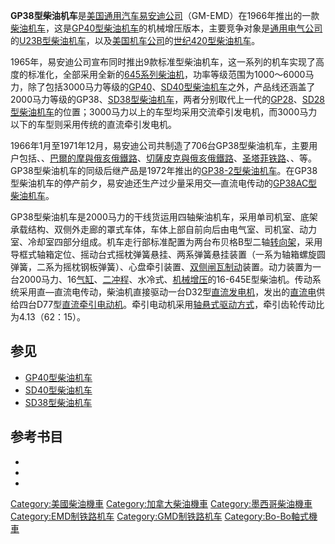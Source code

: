 {{noteTA
|G1 = Railway
}}
{{Infobox Locomotive
| name = GP38
| image = GWWR 2037 EMD GP38.jpg
| caption = {{tsl|en|Gateway Western Railway|盖威西部铁路}}的GP38型柴油机车
| type = [[柴油机车|柴油机车]]
| origin = {{USA}}、{{CAN}}
| designer = 
| builder = [[通用汽车|GM]]-[[易安迪|EMD]]
| buildmodel = 
| serialnumber = 
| builddate  = 1967年—1971年
| totalproduction  = 706台
| user = 
| aarwheels = B-B
| uicclass = [[Bo'Bo'|Bo'Bo']]
| gauge = 1,435毫米
| bogies = 
| wheeldiameter = 1,016毫米（40英寸）
| axleload = 
| wheelbase =
| minimumcurve = 
| length = 18,034毫米（59英尺2英寸）
| width = 3,150毫米（10英尺4英寸）
| height = 4,699毫米（15英尺5英寸）
| framesize = 
| weight = 111公吨（245,000磅）
| fueltype = 
| fuelcap = 
| lubecap = 
| coolantcap = 
| watercap = 
| sandcap = 
| enginetype =  [[易安迪645系列柴油机|EMD 16-645E]]
| enginepower = 2,000马力
| transmission = 直—直流电
| generator =  GM D32
| tractionmotors = GM D77
| topspeed = 105公里/小时（65英里/小时）
| sustainedspeed = 17公里/小时（10.8英里/小时）
| poweroutput = 
| tractiveeffort = 271千牛（61,000磅，起动）<br />222千牛（50,000磅，持续）
| locobrakes = [[空气制动|空气制动]]、[[电阻制动|电阻制动]]
| locobrakepower = 
| locobrakeforce = 
| trainbrakes = 
| safety = 
| notes =
}}
'''GP38型柴油机车'''是[[美国|美国]][[通用汽车|通用汽车]][[易安迪|易安迪公司]]（GM-EMD）在1966年推出的一款[[柴油机车|柴油机车]]，这是[[GP40型柴油机车|GP40型柴油机车]]的机械增压版本，主要竞争对象是[[通用电气|通用电气公司]]的[[U23B型柴油机车|U23B型柴油机车]]，以及[[美国机车公司|美国机车公司]]的[[世纪420型柴油机车|世纪420型柴油机车]]。

1965年，易安迪公司宣布同时推出9款标准型柴油机车，这一系列的机车实现了高度的标准化，全部采用全新的[[易安迪645系列柴油机|645系列柴油机]]，功率等级范围为1000～6000马力，除了包括3000马力等级的[[GP40型柴油机车|GP40]]、[[SD40型柴油机车|SD40型柴油机车]]之外，产品线还涵盖了2000马力等级的GP38、[[SD38型柴油机车|SD38型柴油机车]]，两者分别取代上一代的[[GP28型柴油机车|GP28]]、[[SD28型柴油机车|SD28型柴油机车]]的位置；3000马力以上的车型均采用交流牵引发电机，而3000马力以下的车型则采用传统的直流牵引发电机。

1966年1月至1971年12月，易安迪公司共制造了706台GP38型柴油机车，主要用户包括{{tsl|en|Penn Central Transportation Company|宾州中央运输公司}}、{{tsl|en|Southern Railway (U.S.)|南方铁路 (美国)|南方铁路}}、[[巴爾的摩與俄亥俄鐵路|巴爾的摩與俄亥俄鐵路]]、[[切薩皮克與俄亥俄鐵路|切薩皮克與俄亥俄鐵路]]、[[艾奇遜，托皮卡和聖塔菲鐵路|圣塔菲铁路]]、{{tsl|en|Gulf, Mobile and Ohio Railroad|海湾、莫比尔和俄亥俄铁路}}、{{tsl|en|Louisville and Nashville Railroad|路易斯维尔和纳什维尔铁路}}等。GP38型柴油机车的同级后继产品是1972年推出的[[GP38-2型柴油机车|GP38-2型柴油机车]]。在GP38型柴油机车的停产前夕，易安迪还生产过少量采用交—直流电传动的[[GP38AC型柴油机车|GP38AC型柴油机车]]。

GP38型柴油机车是2000马力的干线货运用四轴柴油机车，采用单司机室、底架承载结构、双侧外走廊的罩式车体，车体上部自前向后由电气室、司机室、动力室、冷却室四部分组成。机车走行部标准配置为两台布贝格B型二轴[[转向架|转向架]]，采用导框式轴箱定位、摇动台式摇枕弹簧悬挂、两系弹簧悬挂装置（一系为轴箱螺旋圆弹簧，二系为摇枕钢板弹簧）、心盘牵引装置、[[踏面制动|双侧闸瓦制动]]装置。动力装置为一台2000马力、16[[气缸|气缸]]、[[二冲程|二冲程]]、水冷式、[[机械增压器|机械增压]]的16-645E型柴油机。传动系统采用直—直流电传动，柴油机直接驱动一台D32型[[直流發電機|直流发电机]]，发出的[[直流电|直流电]]供给四台D77型[[直流电动机|直流]][[牽引電動機|牵引电动机]]。牵引电动机采用[[轴悬式驱动方式|轴悬式驱动方式]]，牵引齿轮传动比为4.13（62：15）。

== 参见 ==
*[[GP40型柴油机车|GP40型柴油机车]]
*[[SD40型柴油机车|SD40型柴油机车]]
*[[SD38型柴油机车|SD38型柴油机车]]

== 参考书目 ==
* {{cite book | last = Solomon | first = Brian | authorlink = | year = 2000 | title = ''The American Diesel Locomotive'' | url = https://archive.org/details/americandiesello0000solo | location = Osceola, WI, USA | publisher = MBI Publishing | page = | isbn = 0760306664 }}
* {{cite book | last = Solomon | first = Brian | authorlink = | year = 2006 | title = ''EMD Locomotives'' | url = https://archive.org/details/emdlocomotives0000solo | location = St. Paul, MN, USA | publisher = Voyageur Press | page = | isbn = 9780760323960 }}
* {{cite book | last = Solomon | first = Brian | authorlink = | year = 2012 | title = ''North American Locomotives: A Railroad-by-Railroad Photohistory'' | location = Minneapolis, MN, USA | publisher = Voyageur Press | page =  | isbn = 9780760343708 }}

{{易安迪柴油機車}}
{{Portal bar|鐵路}}

{{DEFAULTSORT:GP38}}
[[Category:美國柴油機車|Category:美國柴油機車]]
[[Category:加拿大柴油機車|Category:加拿大柴油機車]]
[[Category:墨西哥柴油機車|Category:墨西哥柴油機車]]
[[Category:EMD制铁路机车|Category:EMD制铁路机车]]
[[Category:GMD制铁路机车|Category:GMD制铁路机车]]
[[Category:Bo-Bo軸式機車|Category:Bo-Bo軸式機車]]